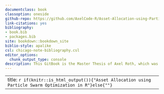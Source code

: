 ```yaml
--- 
documentclass: book
classoption: oneside
github-repo: https://github.com/AxelCode-R/Asset-Allocation-using-Particle-Swarm-Optimization-in-R
link-citations: yes
bibliography:
- book.bib
- packages.bib
site: bookdown::bookdown_site
biblio-style: apalike
csl: chicago-note-bibliography.csl
editor_options:
  chunk_output_type: console
description: This GitBook is the Master Thesis of Axel Roth, which was created for the graduation at the HFT Stuttgart.
---
```

---
title: `r if(knitr::is_html_output()){"Asset Allocation using Particle Swarm Optimization in R"}else{""}`
---
